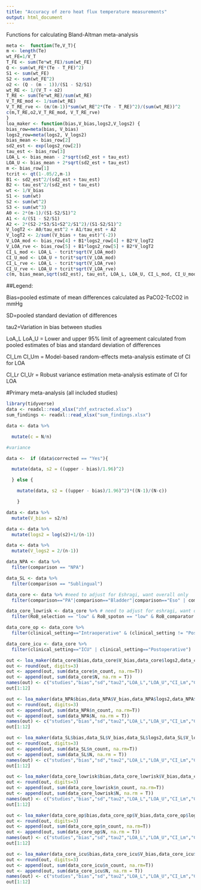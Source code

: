 ```yaml
---
title: "Accuracy of zero heat flux temperature measurements"
output: html_document
---
```


Functions for calculating Bland-Altman meta-analysis

```r
meta <-  function(Te,V_T){
m <- length(Te)
wt_FE=1/V_T
T_FE <- sum(Te*wt_FE)/sum(wt_FE)
Q <- sum(wt_FE*(Te - T_FE)^2)
S1 <- sum(wt_FE)
S2 <- sum(wt_FE^2)
o2 <- (Q - (m - 1))/(S1 - S2/S1)
wt_RE <- 1/(V_T + o2)
T_RE <- sum(Te*wt_RE)/sum(wt_RE)
V_T_RE_mod <- 1/sum(wt_RE)
V_T_RE_rve <- (m/(m-1))*sum(wt_RE^2*(Te - T_RE)^2)/(sum(wt_RE))^2
c(m,T_RE,o2,V_T_RE_mod, V_T_RE_rve)
}
loa_maker <- function(bias,V_bias,logs2,V_logs2) {
bias_row=meta(bias, V_bias)
logs2_row=meta(logs2, V_logs2)
bias_mean <- bias_row[2]
sd2_est <- exp(logs2_row[2])
tau_est <- bias_row[3]
LOA_L <- bias_mean - 2*sqrt(sd2_est + tau_est)
LOA_U <- bias_mean + 2*sqrt(sd2_est + tau_est)
m <- bias_row[1]
tcrit <- qt(1-.05/2,m-1)
B1 <- sd2_est^2/(sd2_est + tau_est)
B2 <- tau_est^2/(sd2_est + tau_est)
wt <- 1/V_bias
S1 <- sum(wt)
S2 <- sum(wt^2)
S3 <- sum(wt^3)
A0 <- 2*(m-1)/(S1-S2/S1)^2
A1 <- 4/(S1 - S2/S1)
A2 <- 2*(S2-2*S3/S1+S2^2/S1^2)/(S1-S2/S1)^2
V_logT2 <- A0/tau_est^2 + A1/tau_est + A2
V_logT2 <- 2/sum((V_bias + tau_est)^(-2))
V_LOA_mod <- bias_row[4] + B1*logs2_row[4] + B2*V_logT2
V_LOA_rve <- bias_row[5] + B1*logs2_row[5] + B2*V_logT2
CI_L_mod <- LOA_L - tcrit*sqrt(V_LOA_mod)
CI_U_mod <- LOA_U + tcrit*sqrt(V_LOA_mod)
CI_L_rve <- LOA_L - tcrit*sqrt(V_LOA_rve)
CI_U_rve <- LOA_U + tcrit*sqrt(V_LOA_rve)
c(m, bias_mean,sqrt(sd2_est), tau_est, LOA_L, LOA_U, CI_L_mod, CI_U_mod, CI_L_rve, CI_U_rve)}
```


##Legend:

Bias=pooled estimate of mean differences calculated as PaCO2-TcCO2 in mmHg

SD=pooled standard deviation of differences

tau2=Variation in bias between studies

LoA_L LoA_U = Lower and upper 95% limit of agreement calculated from pooled estimates of bias and standard deviation of differences

CI_Lm CI_Um = Model-based random-effects meta-analysis estimate of CI for LOA

CI_Lr CI_Ur = Robust variance estimation meta-analysis estimate of CI for LOA

#Primary meta-analysis (all included studies)
```r
library(tidyverse)
data <- readxl::read_xlsx("zhf_extracted.xlsx")
sum_findings <- readxl::read_xlsx("sum_findings.xlsx")

data <- data %>%

  mutate(c = N/n)

#variance

data <-  if (data$corrected == "Yes"){

  mutate(data, s2 = ((upper - bias)/1.96)^2)

  } else {

    mutate(data, s2 = ((upper - bias)/1.96)^2)*((N-1)/(N-c))

    }

data <- data %>% 
  mutate(V_bias = s2/n)

data <- data %>% 
  mutate(logs2 = log(s2)+1/(n-1))

data <- data %>% 
  mutate(V_logs2 = 2/(n-1))

data_NPA <- data %>% 
  filter(comparison == "NPA")

data_SL <- data %>% 
  filter(comparison == "Sublingual")

data_core <- data %>% #need to adjust for Eshragi, want overall only
  filter(comparison=="PA"|comparison=="Bladder"|comparison=="Eso" | comparison =="Rectal"|comparison =="Ax"|comparison =="Iliac")

data_core_lowrisk <- data_core %>% # need to adjust for eshragi, want overall only
  filter(RoB_selection == "low" & RoB_spoton == "low" & RoB_comparator == "low" & RoB_flow =="low" & (comments != "Intraoperative, off cardiopulmonary bypass" | comments != "Postoperative"))

data_core_op <- data_core %>% 
  filter(clinical_setting=="Intraoperative" & (clinical_setting != "Postoperative" | clinical_setting != "Intra- and Postoperative"))

data_core_icu <- data_core %>% 
  filter(clinical_setting=="ICU" | clinical_setting=="Postoperative")

```


```r
out <- loa_maker(data_core$bias,data_core$V_bias,data_core$logs2,data_core$V_logs2)
out <- round(out, digits=3)
out <- append(out, sum(data_core$n_count, na.rm=T))
out <- append(out, sum(data_core$N, na.rm = T))
names(out) <- c("studies","bias","sd","tau2","LOA_L","LOA_U","CI_Lm","CI_Um","CI_Lr","CI_Ur", "n", "N")
out[1:12]
```

```r
out <- loa_maker(data_NPA$bias,data_NPA$V_bias,data_NPA$logs2,data_NPA$V_logs2)
out <- round(out, digits=3)
out <- append(out, sum(data_NPA$n_count, na.rm=T))
out <- append(out, sum(data_NPA$N, na.rm = T))
names(out) <- c("studies","bias","sd","tau2","LOA_L","LOA_U","CI_Lm","CI_Um","CI_Lr","CI_Ur", "n", "N")
out[1:12]
```

```r
out <- loa_maker(data_SL$bias,data_SL$V_bias,data_SL$logs2,data_SL$V_logs2)
out <- round(out, digits=3)
out <- append(out, sum(data_SL$n_count, na.rm=T))
out <- append(out, sum(data_SL$N, na.rm = T))
names(out) <- c("studies","bias","sd","tau2","LOA_L","LOA_U","CI_Lm","CI_Um","CI_Lr","CI_Ur", "n", "N")
out[1:12]
```

```r
out <- loa_maker(data_core_lowrisk$bias,data_core_lowrisk$V_bias,data_core_lowrisk$logs2,data_core_lowrisk$V_logs2)
out <- round(out, digits=3) 
out <- append(out, sum(data_core_lowrisk$n_count, na.rm=T))
out <- append(out, sum(data_core_lowrisk$N, na.rm = T))
names(out) <- c("studies","bias","sd","tau2","LOA_L","LOA_U","CI_Lm","CI_Um","CI_Lr","CI_Ur", "n", "N")
out[1:12]
```
```r
out <- loa_maker(data_core_op$bias,data_core_op$V_bias,data_core_op$logs2,data_core_op$V_logs2)
out <- round(out, digits=3) 
out <- append(out, sum(data_core_op$n_count, na.rm=T))
out <- append(out, sum(data_core_op$N, na.rm = T))
names(out) <- c("studies","bias","sd","tau2","LOA_L","LOA_U","CI_Lm","CI_Um","CI_Lr","CI_Ur", "n", "N")
out[1:12]
```
```r
out <- loa_maker(data_core_icu$bias,data_core_icu$V_bias,data_core_icu$logs2,data_core_icu$V_logs2)
out <- round(out, digits=3) 
out <- append(out, sum(data_core_icu$n_count, na.rm=T))
out <- append(out, sum(data_core_icu$N, na.rm = T))
names(out) <- c("studies","bias","sd","tau2","LOA_L","LOA_U","CI_Lm","CI_Um","CI_Lr","CI_Ur", "n", "N")
out[1:12]
```
